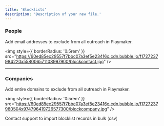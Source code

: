 ```yaml
---
title: 'Blocklists'
description: 'Description of your new file.'
---
```


### People

Add email addresses to exclude from all outreach in Playmaker.

<img
  style={{ borderRadius: '0.5rem' }}
  src="https://60ed85ec29557f7bbc07a3ef5e23416c.cdn.bubble.io/f1727237984220x558006571108997900/blockcontact.jpg"
/>

---


### Companies

Add entire domains to exclude from all outreach in Playmaker.

<img
  style={{ borderRadius: '0.5rem' }}
  src="https://60ed85ec29557f7bbc07a3ef5e23416c.cdn.bubble.io/f1727237980504x974796419726577300/blockcompany.jpg"
/>

<Tip>
Contact support to import blocklist records in bulk (csv)
</Tip>